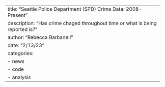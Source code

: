 ---
title: "Seattle Police Department (SPD) Crime Data: 2008-Present"
description: "Has crime chaged throughout time or what is being reported is?"
author: "Rebecca Barbanell"
date: "2/13/23"
categories:
  - news
  - code
  - analysis
---